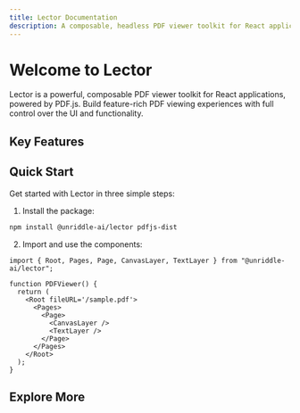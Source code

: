 ```yaml
---
title: Lector Documentation
description: A composable, headless PDF viewer toolkit for React applications
---
```


# Welcome to Lector

Lector is a powerful, composable PDF viewer toolkit for React applications, powered by PDF.js. Build feature-rich PDF viewing experiences with full control over the UI and functionality.

## Key Features

<Cards>
  <Card
    title='📱 Responsive Design'
    description='Fully responsive and mobile-friendly viewer components'
  />
  <Card
    title='🎨 Customizable UI'
    description='Complete control over the look and feel of your PDF viewer'
  />
  <Card
    title='🔍 Rich Features'
    description='Text selection, search, thumbnails, and outline navigation'
  />
  <Card title='🌗 Dark Mode' description='First-class dark mode support out of the box' />
</Cards>

## Quick Start

Get started with Lector in three simple steps:

1. Install the package:

```bash
npm install @unriddle-ai/lector pdfjs-dist
```

2. Import and use the components:

```tsx
import { Root, Pages, Page, CanvasLayer, TextLayer } from "@unriddle-ai/lector";

function PDFViewer() {
  return (
    <Root fileURL='/sample.pdf'>
      <Pages>
        <Page>
          <CanvasLayer />
          <TextLayer />
        </Page>
      </Pages>
    </Root>
  );
}
```

## Explore More

<Cards>
  <Card
    title='Installation Guide'
    href='/docs/installation'
    description='Detailed installation instructions'
  />
  <Card title='Basic Usage' href='/docs/basic-usage' description='Learn the fundamentals' />
  <Card title='Examples' href='/docs/code/basic' description='View interactive examples' />
</Cards>
